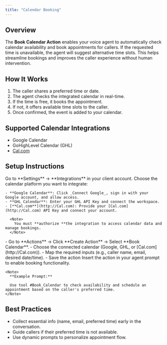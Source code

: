 ```yaml
---
title: "Calendar Booking"
---
```


## **Overview**

The **Book Calendar Action** enables your voice agent to automatically check calendar availability and book appointments for callers. If the requested time is unavailable, the agent will suggest alternative time slots. This helps streamline bookings and improves the caller experience without human intervention.

## **How It Works**

1. The caller shares a preferred time or date.
2. The agent checks the integrated calendar in real-time.
3. If the time is free, it books the appointment.
4. If not, it offers available time slots to the caller.
5. Once confirmed, the event is added to your calendar.

## **Supported Calendar Integrations**

- Google Calendar
- GoHighLevel Calendar (GHL)
- [Cal.com](http://Cal.com)

## **Setup Instructions**

<Steps>
  <Step title="Install the Integration" stepNumber={1} titleSize="p">
    Go to **Settings** → **Integrations** in your client account. Choose the calendar platform you want to integrate:

    - **Google Calendar**: Click _Connect Google_, sign in with your Google account, and allow access.
    - **GHL Calendar**: Enter your GHL API Key and connect the workspace.
    - [**Cal.com**](http://Cal.com): Provide your [Cal.com](http://Cal.com) API Key and connect your account.

      <Note>
        You must **authorize **the integration to access calendar data and manage bookings.
      </Note>
  </Step>
  <Step title="Create the Book Calendar Action" stepNumber={2} titleSize="p">
    - Go to **Actions** → Click **Create Action** → Select **Book Calendar**.
    - Choose the connected calendar (Google, GHL, or [Cal.com](http://Cal.com)).
    - Map the required inputs (e.g., caller name, email, desired date/time).
    - Save the action
  </Step>
  <Step title="Use in Agent Prompt" stepNumber={3} titleSize="p">
    Insert the action in your agent prompt to enable booking functionality.

    <Note>
      **Example Prompt:**

      Use tool #Book_Calendar to check availability and schedule an appointment based on the caller's preferred time.
    </Note>
  </Step>
</Steps>

## **Best Practices**

- Collect essential info (name, email, preferred time) early in the conversation.
- Guide callers if their preferred time is not available.
- Use dynamic prompts to personalize appointment flow.